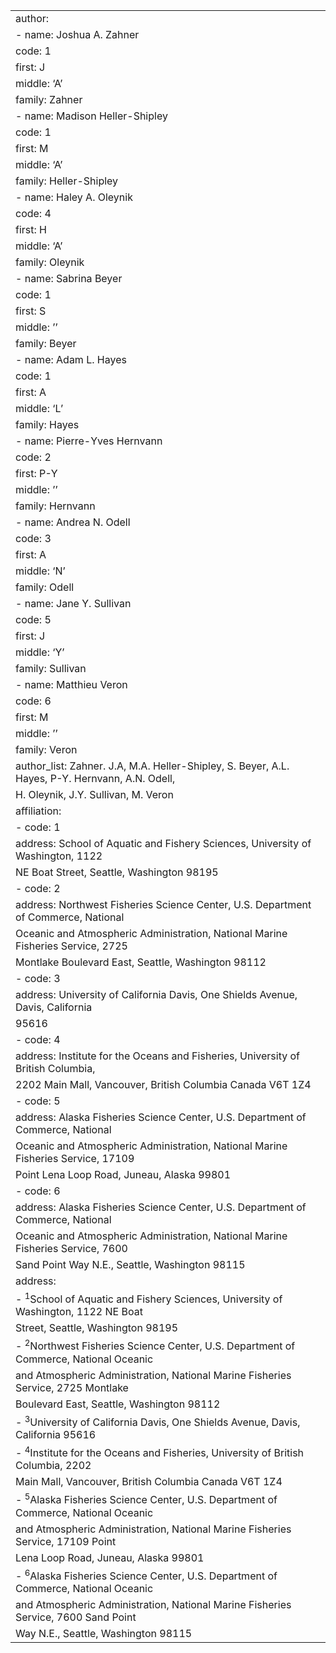 ---
author:
  - name: Joshua A. Zahner
    code: 1
    first: J
    middle: 'A'
    family: Zahner
  - name: Madison Heller-Shipley
    code: 1
    first: M
    middle: 'A'
    family: Heller-Shipley
  - name: Haley A. Oleynik
    code: 4
    first: H
    middle: 'A'
    family: Oleynik
  - name: Sabrina Beyer
    code: 1
    first: S
    middle: ''
    family: Beyer
  - name: Adam L. Hayes
    code: 1
    first: A
    middle: 'L'
    family: Hayes
  - name: Pierre-Yves Hernvann
    code: 2
    first: P-Y
    middle: ''
    family: Hernvann
  - name: Andrea N. Odell
    code: 3
    first: A
    middle: 'N'
    family: Odell
  - name: Jane Y. Sullivan
    code: 5
    first: J
    middle: 'Y'
    family: Sullivan
  - name: Matthieu Veron
    code: 6
    first: M
    middle: ''
    family: Veron
author_list: Zahner. J.A, M.A. Heller-Shipley,  S. Beyer, A.L. Hayes, P-Y. Hernvann, A.N. Odell,
  H. Oleynik, J.Y. Sullivan, M. Veron
affiliation:
  - code: 1
    address: School of Aquatic and Fishery Sciences, University of Washington, 1122
      NE Boat Street, Seattle, Washington 98195
  - code: 2
    address: Northwest Fisheries Science Center, U.S. Department of Commerce, National
      Oceanic and Atmospheric Administration, National Marine Fisheries Service, 2725
      Montlake Boulevard East, Seattle, Washington 98112
  - code: 3
    address: University of California Davis, One Shields Avenue, Davis, California
      95616
  - code: 4
    address: Institute for the Oceans and Fisheries, University of British Columbia,
      2202 Main Mall, Vancouver, British Columbia Canada V6T 1Z4
  - code: 5
    address: Alaska Fisheries Science Center, U.S. Department of Commerce, National
      Oceanic and Atmospheric Administration, National Marine Fisheries Service, 17109
      Point Lena Loop Road, Juneau, Alaska 99801
  - code: 6
    address: Alaska Fisheries Science Center, U.S. Department of Commerce, National
      Oceanic and Atmospheric Administration, National Marine Fisheries Service, 7600
      Sand Point Way N.E., Seattle, Washington 98115
address:
  - ^1^School of Aquatic and Fishery Sciences, University of Washington, 1122 NE Boat
    Street, Seattle, Washington 98195
  - ^2^Northwest Fisheries Science Center, U.S. Department of Commerce, National Oceanic
    and Atmospheric Administration, National Marine Fisheries Service, 2725 Montlake
    Boulevard East, Seattle, Washington 98112
  - ^3^University of California Davis, One Shields Avenue, Davis, California 95616
  - ^4^Institute for the Oceans and Fisheries, University of British Columbia, 2202
    Main Mall, Vancouver, British Columbia Canada V6T 1Z4
  - ^5^Alaska Fisheries Science Center, U.S. Department of Commerce, National Oceanic
    and Atmospheric Administration, National Marine Fisheries Service, 17109 Point
    Lena Loop Road, Juneau, Alaska 99801
  - ^6^Alaska Fisheries Science Center, U.S. Department of Commerce, National Oceanic
    and Atmospheric Administration, National Marine Fisheries Service, 7600 Sand Point
    Way N.E., Seattle, Washington 98115
---